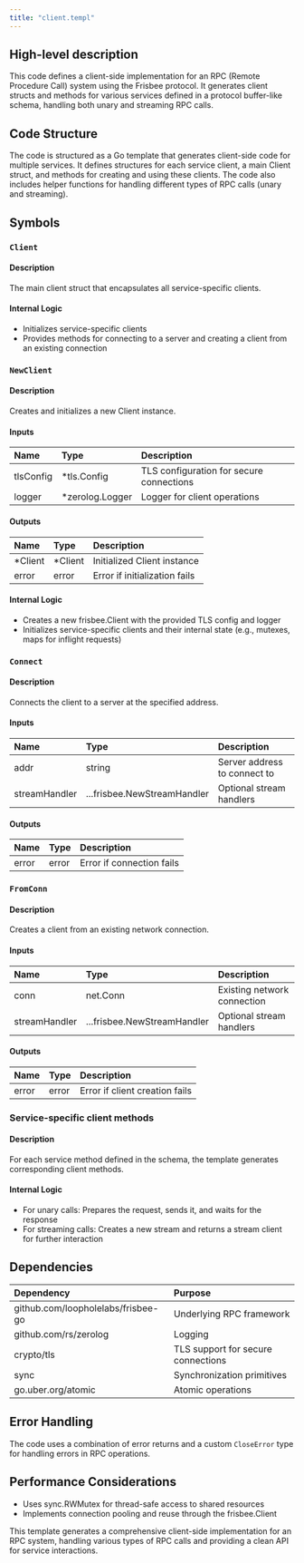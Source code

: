 ```yaml
---
title: "client.templ"
---
```


## High-level description
This code defines a client-side implementation for an RPC (Remote Procedure Call) system using the Frisbee protocol. It generates client structs and methods for various services defined in a protocol buffer-like schema, handling both unary and streaming RPC calls.

## Code Structure
The code is structured as a Go template that generates client-side code for multiple services. It defines structures for each service client, a main Client struct, and methods for creating and using these clients. The code also includes helper functions for handling different types of RPC calls (unary and streaming).

## Symbols

### `Client`
#### Description
The main client struct that encapsulates all service-specific clients.

#### Internal Logic
- Initializes service-specific clients
- Provides methods for connecting to a server and creating a client from an existing connection

### `NewClient`
#### Description
Creates and initializes a new Client instance.

#### Inputs
| Name | Type | Description |
|:-----|:-----|:------------|
| tlsConfig | *tls.Config | TLS configuration for secure connections |
| logger | *zerolog.Logger | Logger for client operations |

#### Outputs
| Name | Type | Description |
|:-----|:-----|:------------|
| *Client | *Client | Initialized Client instance |
| error | error | Error if initialization fails |

#### Internal Logic
- Creates a new frisbee.Client with the provided TLS config and logger
- Initializes service-specific clients and their internal state (e.g., mutexes, maps for inflight requests)

### `Connect`
#### Description
Connects the client to a server at the specified address.

#### Inputs
| Name | Type | Description |
|:-----|:-----|:------------|
| addr | string | Server address to connect to |
| streamHandler | ...frisbee.NewStreamHandler | Optional stream handlers |

#### Outputs
| Name | Type | Description |
|:-----|:-----|:------------|
| error | error | Error if connection fails |

### `FromConn`
#### Description
Creates a client from an existing network connection.

#### Inputs
| Name | Type | Description |
|:-----|:-----|:------------|
| conn | net.Conn | Existing network connection |
| streamHandler | ...frisbee.NewStreamHandler | Optional stream handlers |

#### Outputs
| Name | Type | Description |
|:-----|:-----|:------------|
| error | error | Error if client creation fails |

### Service-specific client methods
#### Description
For each service method defined in the schema, the template generates corresponding client methods.

#### Internal Logic
- For unary calls: Prepares the request, sends it, and waits for the response
- For streaming calls: Creates a new stream and returns a stream client for further interaction

## Dependencies
| Dependency | Purpose |
|:-----------|:--------|
| github.com/loopholelabs/frisbee-go | Underlying RPC framework |
| github.com/rs/zerolog | Logging |
| crypto/tls | TLS support for secure connections |
| sync | Synchronization primitives |
| go.uber.org/atomic | Atomic operations |

## Error Handling
The code uses a combination of error returns and a custom `CloseError` type for handling errors in RPC operations.

## Performance Considerations
- Uses sync.RWMutex for thread-safe access to shared resources
- Implements connection pooling and reuse through the frisbee.Client

This template generates a comprehensive client-side implementation for an RPC system, handling various types of RPC calls and providing a clean API for service interactions.